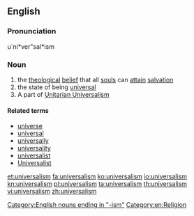 ==English==

===Pronunciation===
u`ni*ver"sal*ism
{{wikipedia}}

===Noun===
{{en-noun|s|-}}

# the [[theological]] [[belief]] that all [[soul]]s can [[attain]] [[salvation]]
# the state of being [[universal]]
# A part of [[Unitarian Universalism]]

====Related terms====
* [[universe]]
* [[universal]]
* [[universally]]
* [[universality]]
* [[universalist]]
* [[Universalist]]

[[Category:English nouns ending in "-ism"]]
[[Category:en:Religion]]

[[et:universalism]]
[[fa:universalism]]
[[ko:universalism]]
[[io:universalism]]
[[kn:universalism]]
[[pl:universalism]]
[[ta:universalism]]
[[th:universalism]]
[[vi:universalism]]
[[zh:universalism]]